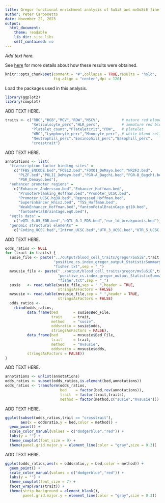 ```yaml
---
title: Gregor functional enrichment analysis of SuSiE and mvSuSiE fine-mapping results for UK Biobank blood cell traits
author: Peter Carbonetto
date: November 22, 2023
output:
  html_document:
    theme: readable
    lib_dir: site_libs
    self_contained: no
---
```


*Add text here.*

See [here](https://github.com/gaow/mvarbvs/blob/master/analysis/20231106_GREGOR_functional_enrichment.ipynb) for more details about how these results were obtained.

```r
knitr::opts_chunk$set(comment = "#",collapse = TRUE,results = "hold",
                      fig.align = "center",dpi = 120)
```

Load the packages used in this analysis.

```r
library(ggplot2)
library(cowplot)
```

ADD TEXT HERE.

```r
traits <- c("RBC","HGB","MCV","RDW","MSCV",          # mature red blood cell
            "Reticulocyte_perc","HLR_perc",          # immature red blood cell
            "Platelet_count","Plateletcrit","PDW",   # platelet
            "WBC","Lymphocyte_perc","Monocyte_perc", # white blood cell
            "Neutrophill_perc","Eosinophill_perc","Basophill_perc",
            "crosstrait")
```

ADD TEXT HERE.

```r
annotations <- list(
  "transcription factor binding sites" =
    c("TFBS_ENCODE.bed","FOSL2.bed","FOXO1_DeMayo.bed","NR2F2.bed",
	  "PLZF.bed","POLII_DeMayo.bed","PGR-A_Bagchi.bed","PGR-B_Bagchi.bed",
	  "PGR_Demayo.bed"),
  "enhancer promoter regions" =
    c("Enhancer_Andersson.bed","Enhancer_Hoffman.bed",
      "PromoterFlanking_Hoffman.bed","Promoter_UCSC.bed",
	  "Promoter_UCSC.hg38.bed","Repressed_Hoffman.bed",
	  "SuperEnhancer_Hnisz.bed", "TSS_Hoffman.bed",
	  "WeakEnhancer_Hoffman.bed","fantomFetalBrainCage.gt10.bed",
	  "fantomFetalBrainCage.eq0.bed"),
  "eqtls data" =
    c("eQTL_0.05_FDR.bed","eQTL_0.1_FDR.bed","eur_ld_breakpoints.bed"),
  "genomic structural elements" =
    c("Coding_UCSC.bed","Intron_UCSC.bed","UTR_3_UCSC.bed","UTR_5_UCSC.bed"))
```

ADD TEXT HERE.

```r
odds_ratios <- NULL
for (trait in traits) {
  susie_file <- paste("../output/blood_cell_traits/gregor/SuSiE",trait,
                      "positive_cs.index_gregor_output_StatisticSummaryFile",
                      "fisher.txt",sep = "_")
  mvsusie_file <- paste("../output/blood_cell_traits/gregor/mvSuSiE",trait,
                        "positive_cs.index_gregor_output_StatisticSummaryFile",
                        "fisher.txt",sep = "_")
  susie   <- read.table(susie_file,sep = " ",header = TRUE,
                        stringsAsFactors = FALSE)
  mvsusie <- read.table(mvsusie_file,sep = " ",header = TRUE,
                        stringsAsFactors = FALSE)
  odds_ratios <- 
    rbind(odds_ratios,
	      data.frame(bed       = susie$Bed_File,
	                 trait     = trait,
	                 method    = "susie",
					 oddsratio = susie$odds,
					 stringsAsFactors = FALSE),
		  data.frame(bed       = mvsusie$Bed_File,
		             trait     = trait,
  		             method    = "mvsusie",
		             oddsratio = mvsusie$odds,
		  stringsAsFactors = FALSE))
}
```

ADD TEXT HERE.

```r
annotations <- unlist(annotations)
odds_ratios <- subset(odds_ratios,is.element(bed,annotations))
odds_ratios <- transform(odds_ratios,
                         bed    = factor(bed,rev(annotations)),
                         trait  = factor(trait,traits),
						 method = factor(method,c("susie","mvsusie")))
```

ADD TEXT HERE.

```r
ggplot(subset(odds_ratios,trait == "crosstrait"),
       aes(x = oddsratio,y = bed,color = method)) +
  geom_point() +
  scale_color_manual(values = c("dodgerblue","red")) +
  labs(y = "") +
  theme_cowplot(font_size = 9) +
  theme(panel.grid.major.y = element_line(color = "gray",size = 0.3))
```

ADD TEXT HERE.

```r
ggplot(odds_ratios,aes(x = oddsratio,y = bed,color = method)) +
  geom_point() +
  scale_color_manual(values = c("dodgerblue","red")) +
  labs(y = "") +
  theme_cowplot(font_size = 7) +
  facet_wrap(vars(trait)) +
  theme(strip.background = element_blank(),
        panel.grid.major.y = element_line(color = "gray",size = 0.3))
```
